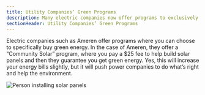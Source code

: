 ```yaml
---
title: Utility Companies’ Green Programs
description: Many electric companies now offer programs to exclusively buy solar
sectionHeader: Utility Companies’ Green Programs
---
```


Electric companies such as Ameren offer programs where you can choose to specifically buy green energy.
In the case of Ameren, they offer a “Community Solar” program, where you pay a $25 fee to help build solar panels and then they guarantee you get green energy.
Yes, this will increase your energy bills slightly, but it will push power companies to do what’s right and help the environment.

<img
  src="/images/utility_companies.avif"
  alt="Person installing solar panels"
/>
